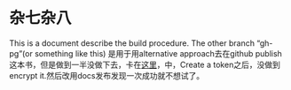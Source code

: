 # 杂七杂八{-}

This is a document describe the build procedure.
The other branch "gh-pg"(or something like this) 是用于用alternative approach去在github publish 这本书，但是做到一半没做下去，卡在[这里](https://bookdown.org/yihui/bookdown/github.html)，中，Create a token之后，没做到encrypt it.然后改用docs发布发现一次成功就不想试了。
